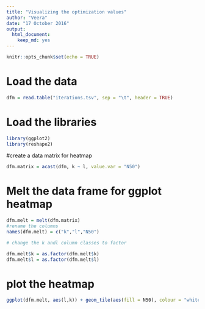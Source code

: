 ```yaml
---
title: "Visualizing the optimization values"
author: "Veera"
date: "17 October 2016"
output: 
  html_document: 
    keep_md: yes
---
```


```r
knitr::opts_chunk$set(echo = TRUE)
```

# Load the data 

```r

dfm = read.table("iterations.tsv", sep = "\t", header = TRUE)

```

# Load the libraries

```r
library(ggplot2)
library(reshape2)
```

#create a data matrix for heatmap

```r
dfm.matrix = acast(dfm, k ~ l, value.var = "N50")
```

# Melt the data frame for ggplot heatmap

```r
dfm.melt = melt(dfm.matrix)
#rename the columns
names(dfm.melt) = c("k","l","N50")

# change the k andl column classes to factor

dfm.melt$k = as.factor(dfm.melt$k)
dfm.melt$l = as.factor(dfm.melt$l)
```


# plot the heatmap

```r
ggplot(dfm.melt, aes(l,k)) + geom_tile(aes(fill = N50), colour = "white")
```






